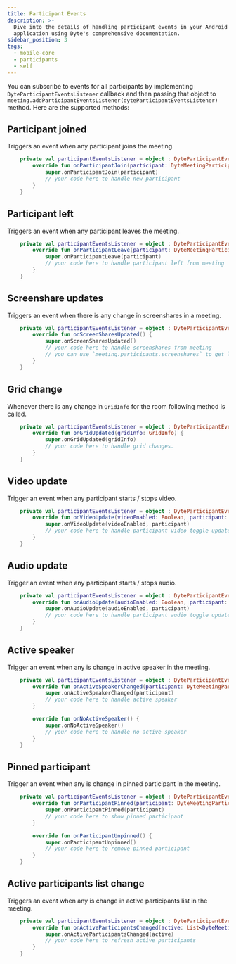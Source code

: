 ```yaml
---
title: Participant Events
description: >-
  Dive into the details of handling participant events in your Android
  application using Dyte's comprehensive documentation.
sidebar_position: 3
tags:
  - mobile-core
  - participants
  - self
---
```


You can subscribe to events for all participants by implementing
`DyteParticipantEventsListener` callback and then passing that object to
`meeting.addParticipantEventsListener(dyteParticipantEventsListener)` method.
Here are the supported methods:

## Participant joined

Triggers an event when any participant joins the meeting.

```kotlin
    private val participantEventsListener = object : DyteParticipantEventsListener {
        override fun onParticipantJoin(participant: DyteMeetingParticipant) {
            super.onParticipantJoin(participant)
            // your code here to handle new participant
        }
    }
```

## Participant left

Triggers an event when any participant leaves the meeting.

```kotlin
    private val participantEventsListener = object : DyteParticipantEventsListener {
        override fun onParticipantLeave(participant: DyteMeetingParticipant) {
            super.onParticipantLeave(participant)
            // your code here to handle participant left from meeting
        }
    }
```

## Screenshare updates

Triggers an event when there is any change in screenshares in a meeting.

```kotlin
    private val participantEventsListener = object : DyteParticipantEventsListener {
        override fun onScreenSharesUpdated() {
            super.onScreenSharesUpdated()
            // your code here to handle screenshares from meeting
            // you can use `meeting.participants.screenshares` to get latest screenshare participants
        }
    }
```

## Grid change

Whenever there is any change in `GridInfo` for the room following method is
called.

```kotlin
    private val participantEventsListener = object : DyteParticipantEventsListener {
        override fun onGridUpdated(gridInfo: GridInfo) {
            super.onGridUpdated(gridInfo)
            // your code here to handle grid changes.
        }
    }
```

## Video update

Trigger an event when any participant starts / stops video.

```kotlin
    private val participantEventsListener = object : DyteParticipantEventsListener {
        override fun onVideoUpdate(videoEnabled: Boolean, participant: DyteMeetingParticipant) {
            super.onVideoUpdate(videoEnabled, participant)
            // your code here to handle participant video toggle update
        }
    }
```

## Audio update

Trigger an event when any participant starts / stops audio.

```kotlin
    private val participantEventsListener = object : DyteParticipantEventsListener {
        override fun onAudioUpdate(audioEnabled: Boolean, participant: DyteMeetingParticipant) {
            super.onAudioUpdate(audioEnabled, participant)
            // your code here to handle participant audio toggle update
        }
    }
```

## Active speaker

Trigger an event when any is change in active speaker in the meeting.

```kotlin
    private val participantEventsListener = object : DyteParticipantEventsListener {
        override fun onActiveSpeakerChanged(participant: DyteMeetingParticipant) {
            super.onActiveSpeakerChanged(participant)
            // your code here to handle active speaker
        }

        override fun onNoActiveSpeaker() {
            super.onNoActiveSpeaker()
            // your code here to handle no active speaker
        }
    }
```

## Pinned participant

Trigger an event when any is change in pinned participant in the meeting.

```kotlin
    private val participantEventsListener = object : DyteParticipantEventsListener {
        override fun onParticipantPinned(participant: DyteMeetingParticipant) {
            super.onParticipantPinned(participant)
            // your code here to show pinned participant
        }

        override fun onParticipantUnpinned() {
            super.onParticipantUnpinned()
            // your code here to remove pinned participant
        }
    }
```

## Active participants list change

Triggers an event when any is change in active participants list in the meeting.

```kotlin
    private val participantEventsListener = object : DyteParticipantEventsListener {
        override fun onActiveParticipantsChanged(active: List<DyteMeetingParticipant>) {
            super.onActiveParticipantsChanged(active)
            // your code here to refresh active participants
        }
    }
```

<head>
  <title>Android Core Participant Events</title>
</head>
